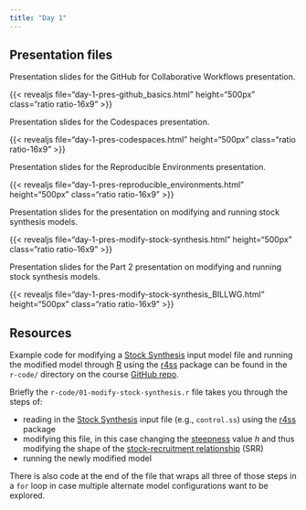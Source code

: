 ---
title: "Day 1"
---

## Presentation files

Presentation slides for the GitHub for Collaborative Workflows presentation.

{{< revealjs file="day-1-pres-github_basics.html" height="500px" class="ratio ratio-16x9" >}}

Presentation slides for the Codespaces presentation.

{{< revealjs file="day-1-pres-codespaces.html" height="500px" class="ratio ratio-16x9" >}}

Presentation slides for the Reproducible Environments presentation.

{{< revealjs file="day-1-pres-reproducible_environments.html" height="500px" class="ratio ratio-16x9" >}}

Presentation slides for the presentation on modifying and running stock synthesis models.

{{< revealjs file="day-1-pres-modify-stock-synthesis.html" height="500px" class="ratio ratio-16x9" >}}

Presentation slides for the Part 2 presentation on modifying and running stock synthesis models.

{{< revealjs file="day-1-pres-modify-stock-synthesis_BILLWG.html" height="500px" class="ratio ratio-16x9" >}}

## Resources

Example code for modifying a [Stock Synthesis](https://nmfs-ost.github.io/ss3-website/) input model file and running the modified model through [R](https://www.r-project.org/) using the [r4ss](https://r4ss.github.io/r4ss/index.html) package can be found in the `r-code/` directory on the course [GitHub repo](https://github.com/MOshima-PIFSC/ISC_OSworkflow_training/tree/main/r-code).

Briefly the `r-code/01-modify-stock-synthesis.r` file takes you through the steps of:

::: {}
- reading in the [Stock Synthesis](https://nmfs-ost.github.io/ss3-website/) input file (e.g., `control.ss`) using the [r4ss](https://r4ss.github.io/r4ss/index.html) package
- modifying this file, in this case changing the [steepness](https://www.iss-foundation.org/glossary/steepness/) value $h$ and thus modifying the shape of the [stock-recruitment relationship](https://edis.ifas.ufl.edu/publication/FA234) (SRR)
- running the newly modified model
:::

There is also code at the end of the file that wraps all three of those steps in a `for` loop in case multiple alternate model configurations want to be explored.
